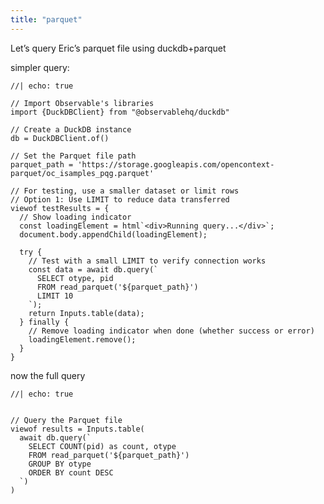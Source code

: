 ```yaml
---
title: "parquet"
---
```


Let's query Eric's parquet file using duckdb+parquet


simpler query:

```ojs
//| echo: true

// Import Observable's libraries
import {DuckDBClient} from "@observablehq/duckdb"

// Create a DuckDB instance
db = DuckDBClient.of()

// Set the Parquet file path
parquet_path = 'https://storage.googleapis.com/opencontext-parquet/oc_isamples_pqg.parquet'

// For testing, use a smaller dataset or limit rows
// Option 1: Use LIMIT to reduce data transferred
viewof testResults = {
  // Show loading indicator
  const loadingElement = html`<div>Running query...</div>`;
  document.body.appendChild(loadingElement);
  
  try {
    // Test with a small LIMIT to verify connection works
    const data = await db.query(`
      SELECT otype, pid
      FROM read_parquet('${parquet_path}')
      LIMIT 10
    `);
    return Inputs.table(data);
  } finally {
    // Remove loading indicator when done (whether success or error)
    loadingElement.remove();
  }
}

```

now the full query


```ojs
//| echo: true


// Query the Parquet file
viewof results = Inputs.table(
  await db.query(`
    SELECT COUNT(pid) as count, otype 
    FROM read_parquet('${parquet_path}')
    GROUP BY otype
    ORDER BY count DESC
  `)
)
```



